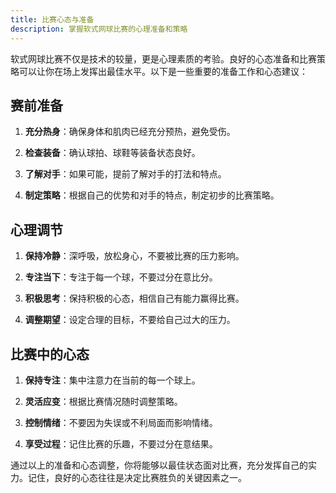 ```yaml
---
title: 比赛心态与准备
description: 掌握软式网球比赛的心理准备和策略
---
```


软式网球比赛不仅是技术的较量，更是心理素质的考验。良好的心态准备和比赛策略可以让你在场上发挥出最佳水平。以下是一些重要的准备工作和心态建议：

## 赛前准备

1. **充分热身**：确保身体和肌肉已经充分预热，避免受伤。

2. **检查装备**：确认球拍、球鞋等装备状态良好。

3. **了解对手**：如果可能，提前了解对手的打法和特点。

4. **制定策略**：根据自己的优势和对手的特点，制定初步的比赛策略。

## 心理调节

1. **保持冷静**：深呼吸，放松身心，不要被比赛的压力影响。

2. **专注当下**：专注于每一个球，不要过分在意比分。

3. **积极思考**：保持积极的心态，相信自己有能力赢得比赛。

4. **调整期望**：设定合理的目标，不要给自己过大的压力。

## 比赛中的心态

1. **保持专注**：集中注意力在当前的每一个球上。

2. **灵活应变**：根据比赛情况随时调整策略。

3. **控制情绪**：不要因为失误或不利局面而影响情绪。

4. **享受过程**：记住比赛的乐趣，不要过分在意结果。

通过以上的准备和心态调整，你将能够以最佳状态面对比赛，充分发挥自己的实力。记住，良好的心态往往是决定比赛胜负的关键因素之一。
